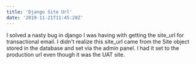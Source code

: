```yaml
---
title: 'Django Site Url'
date: '2019-11-21T11:45:20Z'
---
```


I solved a nasty bug in django I was having with getting the site_url for
transactional email. I didn't realize this site_url came from the Site object
stored in the database and set via the admin panel. I had it set to the
production url even though it was the UAT site.
